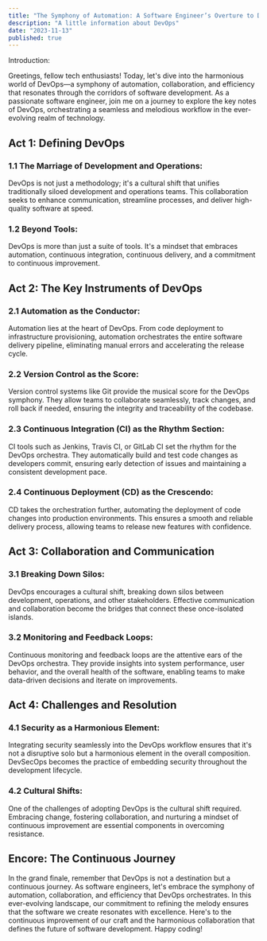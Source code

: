 ```yaml
---
title: "The Symphony of Automation: A Software Engineer’s Overture to DevOps"
description: "A little information about DevOps"
date: "2023-11-13"
published: true
---
```


Introduction:

Greetings, fellow tech enthusiasts! Today, let's dive into the harmonious world of DevOps—a symphony of automation, collaboration, and efficiency that resonates through the corridors of software development. As a passionate software engineer, join me on a journey to explore the key notes of DevOps, orchestrating a seamless and melodious workflow in the ever-evolving realm of technology.

## Act 1: Defining DevOps

### 1.1 **The Marriage of Development and Operations:**

DevOps is not just a methodology; it's a cultural shift that unifies traditionally siloed development and operations teams. This collaboration seeks to enhance communication, streamline processes, and deliver high-quality software at speed.

### 1.2 **Beyond Tools:**

DevOps is more than just a suite of tools. It's a mindset that embraces automation, continuous integration, continuous delivery, and a commitment to continuous improvement.

## Act 2: The Key Instruments of DevOps

### 2.1 **Automation as the Conductor:**

Automation lies at the heart of DevOps. From code deployment to infrastructure provisioning, automation orchestrates the entire software delivery pipeline, eliminating manual errors and accelerating the release cycle.

### 2.2 **Version Control as the Score:**

Version control systems like Git provide the musical score for the DevOps symphony. They allow teams to collaborate seamlessly, track changes, and roll back if needed, ensuring the integrity and traceability of the codebase.

### 2.3 **Continuous Integration (CI) as the Rhythm Section:**

CI tools such as Jenkins, Travis CI, or GitLab CI set the rhythm for the DevOps orchestra. They automatically build and test code changes as developers commit, ensuring early detection of issues and maintaining a consistent development pace.

### 2.4 **Continuous Deployment (CD) as the Crescendo:**

CD takes the orchestration further, automating the deployment of code changes into production environments. This ensures a smooth and reliable delivery process, allowing teams to release new features with confidence.

## Act 3: Collaboration and Communication

### 3.1 **Breaking Down Silos:**

DevOps encourages a cultural shift, breaking down silos between development, operations, and other stakeholders. Effective communication and collaboration become the bridges that connect these once-isolated islands.

### 3.2 **Monitoring and Feedback Loops:**

Continuous monitoring and feedback loops are the attentive ears of the DevOps orchestra. They provide insights into system performance, user behavior, and the overall health of the software, enabling teams to make data-driven decisions and iterate on improvements.

## Act 4: Challenges and Resolution

### 4.1 **Security as a Harmonious Element:**

Integrating security seamlessly into the DevOps workflow ensures that it's not a disruptive solo but a harmonious element in the overall composition. DevSecOps becomes the practice of embedding security throughout the development lifecycle.

### 4.2 **Cultural Shifts:**

One of the challenges of adopting DevOps is the cultural shift required. Embracing change, fostering collaboration, and nurturing a mindset of continuous improvement are essential components in overcoming resistance.

## Encore: The Continuous Journey

In the grand finale, remember that DevOps is not a destination but a continuous journey. As software engineers, let's embrace the symphony of automation, collaboration, and efficiency that DevOps orchestrates. In this ever-evolving landscape, our commitment to refining the melody ensures that the software we create resonates with excellence. Here's to the continuous improvement of our craft and the harmonious collaboration that defines the future of software development. Happy coding!
